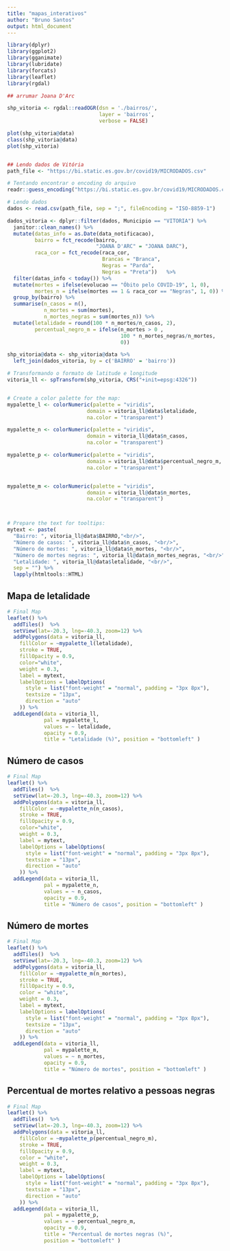 ```yaml
---
title: "mapas_interativos"
author: "Bruno Santos"
output: html_document
---
```


```r
library(dplyr)
library(ggplot2)
library(gganimate)
library(lubridate)
library(forcats)
library(leaflet)
library(rgdal)

## arrumar Joana D'Arc

shp_vitoria <- rgdal::readOGR(dsn = './bairros/', 
                              layer = 'bairros', 
                              verbose = FALSE)

plot(shp_vitoria@data)
class(shp_vitoria@data)
plot(shp_vitoria)


## Lendo dados de Vitória
path_file <- "https://bi.static.es.gov.br/covid19/MICRODADOS.csv"

# Tentando encontrar o encoding do arquivo
readr::guess_encoding("https://bi.static.es.gov.br/covid19/MICRODADOS.csv")

# Lendo dados
dados <- read.csv(path_file, sep = ";", fileEncoding = "ISO-8859-1")

dados_vitoria <- dplyr::filter(dados, Municipio == "VITORIA") %>%
  janitor::clean_names() %>%
  mutate(datas_info = as.Date(data_notificacao), 
         bairro = fct_recode(bairro,
                             "JOANA D'ARC" = "JOANA DARC"), 
         raca_cor = fct_recode(raca_cor, 
                               Brancas = "Branca",         
                               Negras = "Parda",
                               Negras = "Preta"))   %>%
  filter(datas_info < today()) %>%
  mutate(mortes = ifelse(evolucao == "Óbito pelo COVID-19", 1, 0), 
         mortes_n = ifelse(mortes == 1 & raca_cor == "Negras", 1, 0)) %>%
  group_by(bairro) %>%
  summarise(n_casos = n(), 
            n_mortes = sum(mortes), 
            n_mortes_negras = sum(mortes_n)) %>%
  mutate(letalidade = round(100 * n_mortes/n_casos, 2), 
         percentual_negro_m = ifelse(n_mortes > 0 , 
                                     100 * n_mortes_negras/n_mortes, 
                                     0))

shp_vitoria@data <- shp_vitoria@data %>%
  left_join(dados_vitoria, by = c('BAIRRO' = 'bairro')) 

# Transformando o formato de latitude e longitude
vitoria_ll <- spTransform(shp_vitoria, CRS("+init=epsg:4326"))


# Create a color palette for the map:
mypalette_l <- colorNumeric(palette = "viridis", 
                          domain = vitoria_ll@data$letalidade, 
                          na.color = "transparent")

mypalette_n <- colorNumeric(palette = "viridis", 
                          domain = vitoria_ll@data$n_casos, 
                          na.color = "transparent")

mypalette_p <- colorNumeric(palette = "viridis", 
                          domain = vitoria_ll@data$percentual_negro_m, 
                          na.color = "transparent")


mypalette_m <- colorNumeric(palette = "viridis", 
                          domain = vitoria_ll@data$n_mortes, 
                          na.color = "transparent")



# Prepare the text for tooltips:
mytext <- paste(
  "Bairro: ", vitoria_ll@data$BAIRRO,"<br/>", 
  "Número de casos: ", vitoria_ll@data$n_casos, "<br/>", 
  "Número de mortes: ", vitoria_ll@data$n_mortes, "<br/>",
  "Número de mortes negras: ", vitoria_ll@data$n_mortes_negras, "<br/>",
  "Letalidade: ", vitoria_ll@data$letalidade, "<br/>",
  sep = "") %>%
  lapply(htmltools::HTML)
```

## Mapa de letalidade

```r
# Final Map
leaflet() %>% 
  addTiles()  %>% 
  setView(lat=-20.3, lng=-40.3, zoom=12) %>%
  addPolygons(data = vitoria_ll, 
    fillColor = ~mypalette_l(letalidade), 
    stroke = TRUE, 
    fillOpacity = 0.9, 
    color="white", 
    weight = 0.3,
    label = mytext,
    labelOptions = labelOptions( 
      style = list("font-weight" = "normal", padding = "3px 8px"), 
      textsize = "13px", 
      direction = "auto"
    )) %>%
  addLegend(data = vitoria_ll, 
            pal = mypalette_l, 
            values = ~ letalidade, 
            opacity = 0.9, 
            title = "Letalidade (%)", position = "bottomleft" )
```

## Número de casos

```r
# Final Map
leaflet() %>% 
  addTiles()  %>% 
  setView(lat=-20.3, lng=-40.3, zoom=12) %>%
  addPolygons(data = vitoria_ll, 
    fillColor = ~mypalette_n(n_casos), 
    stroke = TRUE, 
    fillOpacity = 0.9, 
    color="white", 
    weight = 0.3,
    label = mytext,
    labelOptions = labelOptions( 
      style = list("font-weight" = "normal", padding = "3px 8px"), 
      textsize = "13px", 
      direction = "auto"
    )) %>%
  addLegend(data = vitoria_ll, 
            pal = mypalette_n, 
            values = ~ n_casos, 
            opacity = 0.9, 
            title = "Número de casos", position = "bottomleft" )
```


## Número de mortes

```r
# Final Map
leaflet() %>% 
  addTiles()  %>% 
  setView(lat=-20.3, lng=-40.3, zoom=12) %>%
  addPolygons(data = vitoria_ll, 
    fillColor = ~mypalette_m(n_mortes), 
    stroke = TRUE, 
    fillOpacity = 0.9, 
    color = "white", 
    weight = 0.3,
    label = mytext,
    labelOptions = labelOptions( 
      style = list("font-weight" = "normal", padding = "3px 8px"), 
      textsize = "13px", 
      direction = "auto"
    )) %>%
  addLegend(data = vitoria_ll, 
            pal = mypalette_m, 
            values = ~ n_mortes, 
            opacity = 0.9, 
            title = "Número de mortes", position = "bottomleft" )
```

## Percentual de mortes relativo a pessoas negras

```r
# Final Map
leaflet() %>% 
  addTiles()  %>% 
  setView(lat=-20.3, lng=-40.3, zoom=12) %>%
  addPolygons(data = vitoria_ll, 
    fillColor = ~mypalette_p(percentual_negro_m), 
    stroke = TRUE, 
    fillOpacity = 0.9, 
    color = "white", 
    weight = 0.3,
    label = mytext,
    labelOptions = labelOptions( 
      style = list("font-weight" = "normal", padding = "3px 8px"), 
      textsize = "13px", 
      direction = "auto"
    )) %>%
  addLegend(data = vitoria_ll, 
            pal = mypalette_p, 
            values = ~ percentual_negro_m, 
            opacity = 0.9, 
            title = "Percentual de mortes negras (%)", 
            position = "bottomleft" )
```